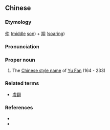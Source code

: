 ==Chinese==
{{zh-forms}}

===Etymology===
[[仲]] ([[middle]] [[son]]) + [[翔]] ([[soaring]])

===Pronunciation===
{{zh-pron
|m=Zhòngxiáng
|cat=pn
}}

===Proper noun===
{{zh-proper noun}}

# The [[w:Chinese style name|Chinese style name]] of [[w:Yu Fan|Yu Fan]] (164 - 233)

===Related terms===
* [[Appendix:Romance of the Three Kingdoms#Yu Fan|虞翻]]

===References===
* {{pedialite|虞翻|lang=zh}}
* {{pedialite|Yu Fan}}